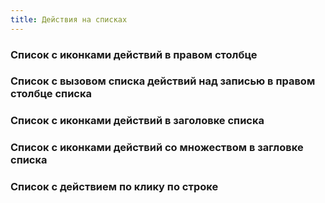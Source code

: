 ```yaml
---
title: Действия на списках
---
```


### Список c иконками действий в правом столбце
<Sandbox projectId="uxcases_list_action_icons" />


### Список с вызовом списка действий над записью в правом столбце списка
<Sandbox projectId="uxcases_list_action_submenu" />


### Список c иконками действий в заголовке списка
<Sandbox projectId="uxcases_list_action_header" />


### Список c иконками действий со множеством в загловке списка
<Sandbox projectId="uxcases_list_multi_action_header" />


### Список с действием по клику по строке
<Sandbox projectId="uxcases_list_row_click_action" />
